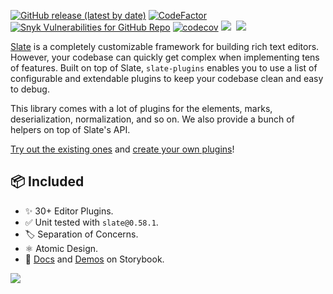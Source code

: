 
<Meta title="Docs/Intro" />

[![GitHub release (latest by date)](https://img.shields.io/github/v/release/udecode/slate-plugins)](https://github.com/udecode/slate-plugins/releases/latest)
[![CodeFactor](https://www.codefactor.io/repository/github/udecode/slate-plugins/badge)](https://www.codefactor.io/repository/github/udecode/slate-plugins)
[![Snyk Vulnerabilities for GitHub Repo](https://img.shields.io/snyk/vulnerabilities/github/udecode/slate-plugins)](https://snyk.io/test/github/udecode/slate-plugins)
[![codecov](https://codecov.io/gh/udecode/slate-plugins/branch/next/graph/badge.svg)](https://codecov.io/gh/udecode/slate-plugins)
[<img src="https://badgen.now.sh/badge/license/MIT" />](https://github.com/udecode/slate-plugins/blob/master/LICENSE)&nbsp;
[<img src="https://slate-slack.herokuapp.com/badge.svg?logo=slack" />](https://app.slack.com/client/T1RFVK5FV/C013QHXSCG1)&nbsp;

[Slate](https://github.com/ianstormtaylor/slate/) is a completely
customizable framework for building rich text editors. However, your
codebase can quickly get complex when implementing tens of features.
Built on top of Slate, `slate-plugins` enables you to use a list of
configurable and extendable plugins to keep your codebase clean and easy
to debug.

This library comes with a lot of plugins for the elements, marks,
deserialization, normalization, and so on. We also provide a bunch of
helpers on top of Slate's API.

[Try out the existing ones](https://slate-plugins-next.netlify.app/?path=/story/plugins-playground--plugins)
and
[create your own plugins](https://slate-plugins-next.netlify.app/?path=/docs/docs-guide--page)!


## 📦 Included

- ✨ 30+ Editor Plugins.
- ✅ Unit tested with `slate@0.58.1`.
- 🏷️ Separation of Concerns.
- ⚛️ Atomic Design.
- 📖
  [Docs](https://slate-plugins-next.netlify.app/?path=/docs/docs-getting-started--page)
  and
  [Demos](https://slate-plugins-next.netlify.app/?path=/story/plugins-playground--plugins)
  on Storybook.

[<img src="https://www.netlify.app/img/global/badges/netlify-light.svg"/>](https://www.netlify.app)

